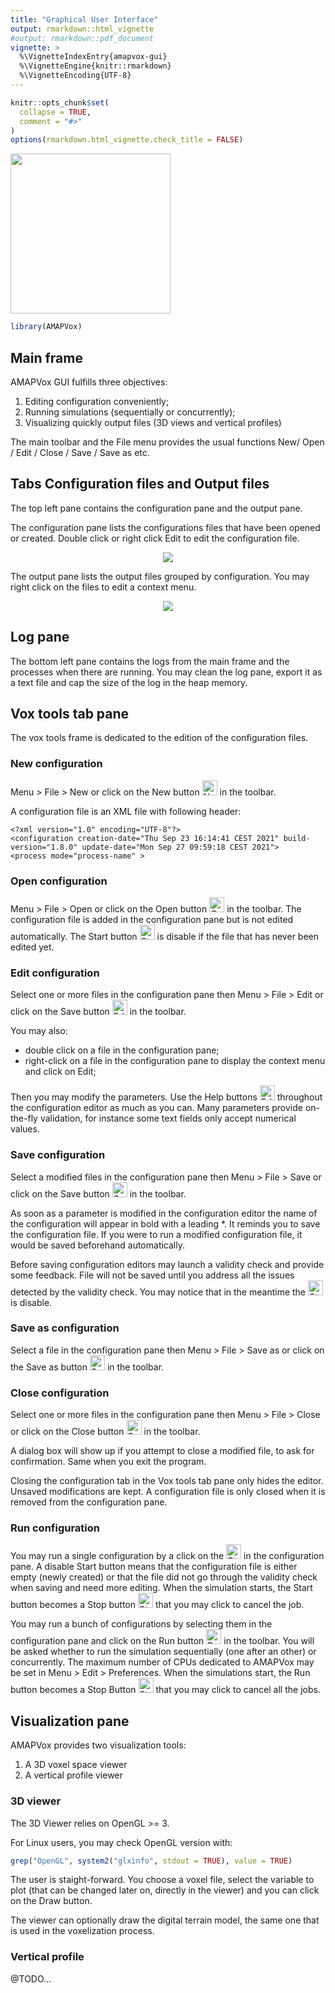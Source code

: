 ```yaml
---
title: "Graphical User Interface"
output: rmarkdown::html_vignette
#output: rmarkdown::pdf_document
vignette: >
  %\VignetteIndexEntry{amapvox-gui}
  %\VignetteEngine{knitr::rmarkdown}
  %\VignetteEncoding{UTF-8}
---
```


```r
knitr::opts_chunk$set(
  collapse = TRUE,
  comment = "#>"
)
options(rmarkdown.html_vignette.check_title = FALSE)
```

<!-- AMAPVox logo -->
![](rsc/amapvox-logo.png){width=256px}

```r
library(AMAPVox)
```

## Main frame

AMAPVox GUI fulfills three objectives:

1. Editing configuration conveniently;
2. Running simulations (sequentially or concurrently);
3. Visualizing quickly output files (3D views and vertical profiles)

The main toolbar and the File menu provides the usual functions New/ Open / 
Edit / Close / Save / Save as etc.

## Tabs Configuration files and Output files

The top left pane contains the configuration pane and the output pane.

The configuration pane lists the configurations files that have
been opened or created. Double click or right click Edit to edit the
configuration file.

<center>![](rsc/tab_config-files.png)</center>

The output pane lists the output files grouped by configuration. You may right
click on the files to edit a context menu.

<center>![](rsc/tab_output-files.png)</center>

## Log pane

The bottom left pane contains the logs from the main frame and the processes
when there are running. You may clean the log pane, export it as a text file
and cap the size of the log in the heap memory.

## Vox tools tab pane

The vox tools frame is dedicated to the edition of the configuration files.

### New configuration

Menu > File > New or click on the New button ![New button](rsc/menu-new.png){width=24px}
in the toolbar.

A configuration file is an XML file with following header:

```
<?xml version="1.0" encoding="UTF-8"?>
<configuration creation-date="Thu Sep 23 16:14:41 CEST 2021" build-version="1.8.0" update-date="Mon Sep 27 09:59:18 CEST 2021">
<process mode="process-name" >
```

### Open configuration

Menu > File > Open or click on the Open button ![Open button](rsc/menu-open.png){width=24px}
in the toolbar.
The configuration file is added in the configuration pane but is not edited 
automatically. The Start button ![Start button](rsc/start.png){width=24px} is
disable if the file that has never been edited yet.

### Edit configuration

Select one or more files in the configuration pane then
Menu > File > Edit or click on the Save button ![Edit button](rsc/menu-edit.png){width=24px}
in the toolbar.

You may also:

- double click on a file in the configuration pane;
- right-click on a file in the configuration pane to display the context
menu and click on Edit;

Then you may modify the parameters. Use the Help
buttons ![Edit button](rsc/help.png){width=24px} throughout the configuration editor
as much as you can. Many parameters provide on-the-fly validation, for instance
some text fields only accept numerical values.

### Save configuration

Select a modified files in the configuration pane then
Menu > File > Save or click on the Save button ![Save button](rsc/save.png){width=24px}
in the toolbar.

As soon as a parameter is modified in the configuration editor the name of the
configuration will appear in bold with a leading *. It reminds you to save the
configuration file. If you were to run a modified configuration file, it would
be saved beforehand automatically.

Before saving configuration editors may launch a validity check and
provide some feedback. File will not be saved until you address all the issues 
detected by the validity check. You may notice that in the meantime
the ![Start button](rsc/start.png){width=24px} is disable.

### Save as configuration

Select a file in the configuration pane then Menu > File > Save as or click on
the Save as button ![Save button](rsc/save-as.png){width=24px}
in the toolbar.

### Close configuration

Select one or more files in the configuration pane then
Menu > File > Close or click on the Close button ![Save button](rsc/menu-close.png){width=24px}
in the toolbar.

A dialog box will show up if you attempt to close a modified file, to ask for
confirmation. Same when you exit the program.

Closing the configuration tab in the Vox tools tab pane only hides the editor.
Unsaved modifications are kept. A configuration file is only closed when it is
removed from the configuration pane.

### Run configuration

You may run a single configuration by a click on the
![Start button](rsc/start.png){width=24px} in the configuration pane. A disable
Start button means that the configuration file is either empty (newly created)
or that the file did not go through the validity check when saving and need
more editing.
When the simulation starts, the Start button becomes a Stop button
![Stop button](rsc/stop.png){width=24px} that you may click to cancel the job.

You may run a bunch of configurations by selecting them in the configuration
pane and click on the Run button ![Run button](rsc/run-play.png){width=24px}
in the toolbar. You will be asked whether to run the simulation sequentially
(one after an other) or concurrently. The maximum number of CPUs dedicated to
AMAPVox may be set in Menu > Edit > Preferences.
When the simulations start, the Run button becomes a Stop Button 
![Stop button](rsc/run-stop.png){width=24px} that you may click to cancel all
the jobs.

## Visualization pane

AMAPVox provides two visualization tools:

1. A 3D voxel space viewer
2. A vertical profile viewer

### 3D viewer

The 3D Viewer relies on OpenGL >= 3.

For Linux users, you may check OpenGL version with:
```r
grep("OpenGL", system2("glxinfo", stdout = TRUE), value = TRUE)
```

The user is staight-forward. You choose a voxel file, select the variable to 
plot (that can be changed later on, directly in the viewer) and you can click
on the Draw button.

The viewer can optionally draw the digital terrain model, the same one that is
used in the voxelization process.

### Vertical profile

@TODO...
